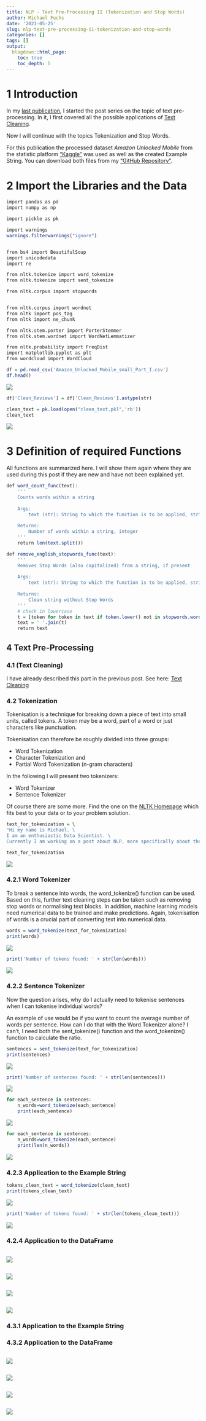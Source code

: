 ```yaml
---
title: NLP - Text Pre-Processing II (Tokenization and Stop Words)
author: Michael Fuchs
date: '2021-05-25'
slug: nlp-text-pre-processing-ii-tokenization-and-stop-words
categories: []
tags: []
output:
  blogdown::html_page:
    toc: true
    toc_depth: 5
---
```



# 1 Introduction

In my [last publication](https://michael-fuchs-python.netlify.app/2021/05/22/nlp-text-pre-processing-i-text-cleaning/), I started the post series on the topic of text pre-processing. In it, I first covered all the possible applications of [Text Cleaning](https://michael-fuchs-python.netlify.app/2021/05/22/nlp-text-pre-processing-i-text-cleaning/#text-cleaning). 

Now I will continue with the topics Tokenization and Stop Words. 


For this publication the processed dataset *Amazon Unlocked Mobile* from the statistic platform ["Kaggle"](https://www.kaggle.com) was used as well as the created Example String. You can download both files from my ["GitHub Repository"](https://github.com/MFuchs1989/Datasets-and-Miscellaneous/tree/main/datasets/NLP/Text%20Pre-Processing%20II%20(Tokenization%20and%20Stop%20Words)).



# 2 Import the Libraries and the Data

```r
import pandas as pd
import numpy as np

import pickle as pk

import warnings
warnings.filterwarnings("ignore")


from bs4 import BeautifulSoup
import unicodedata
import re

from nltk.tokenize import word_tokenize
from nltk.tokenize import sent_tokenize

from nltk.corpus import stopwords


from nltk.corpus import wordnet
from nltk import pos_tag
from nltk import ne_chunk

from nltk.stem.porter import PorterStemmer
from nltk.stem.wordnet import WordNetLemmatizer

from nltk.probability import FreqDist
import matplotlib.pyplot as plt
from wordcloud import WordCloud
```

```r
df = pd.read_csv('Amazon_Unlocked_Mobile_small_Part_I.csv')
df.head()
```

![](/post/2021-05-25-nlp-text-pre-processing-ii-tokenization-and-stop-words_files/p124p1.png)

```r
df['Clean_Reviews'] = df['Clean_Reviews'].astype(str)
```

```r
clean_text = pk.load(open("clean_text.pkl",'rb'))
clean_text
```

![](/post/2021-05-25-nlp-text-pre-processing-ii-tokenization-and-stop-words_files/p124p2.png)


# 3 Definition of required Functions

All functions are summarized here. I will show them again where they are used during this post if they are new and have not been explained yet.

```r
def word_count_func(text):
    '''
    Counts words within a string
    
    Args:
        text (str): String to which the function is to be applied, string
    
    Returns:
        Number of words within a string, integer
    ''' 
    return len(text.split())
```

```r
def remove_english_stopwords_func(text):
    '''
    Removes Stop Words (also capitalized) from a string, if present
    
    Args:
        text (str): String to which the function is to be applied, string
    
    Returns:
        Clean string without Stop Words
    ''' 
    # check in lowercase 
    t = [token for token in text if token.lower() not in stopwords.words("english")]
    text = ' '.join(t)    
    return text
```


## 4 Text Pre-Processing

### 4.1 (Text Cleaning)

I have already described this part in the previous post. See here: [Text Cleaning](https://michael-fuchs-python.netlify.app/2021/05/22/nlp-text-pre-processing-i-text-cleaning/#text-cleaning)


### 4.2 Tokenization

Tokenisation is a technique for breaking down a piece of text into small units, called tokens. A token may be a word, part of a word or just characters like punctuation.

Tokenisation can therefore be roughly divided into three groups:

+ Word Tokenization 
+ Character Tokenization and 
+ Partial Word Tokenization (n-gram characters)



In the following I will present two tokenizers:

+ Word Tokenizer
+ Sentence Tokenizer

Of course there are some more. Find the one on the [NLTK Homepage](https://www.nltk.org/api/nltk.tokenize.html#module-nltk.tokenize) which fits best to your data or to your problem solution.



```r
text_for_tokenization = \
"Hi my name is Michael. \
I am an enthusiastic Data Scientist. \
Currently I am working on a post about NLP, more specifically about the Pre-Processing Steps."

text_for_tokenization
```

![](/post/2021-05-25-nlp-text-pre-processing-ii-tokenization-and-stop-words_files/p124p3.png)


### 4.2.1 Word Tokenizer

To break a sentence into words, the word_tokenize() function can be used. Based on this, further text cleaning steps can be taken such as removing stop words or normalising text blocks. In addition, machine learning models need numerical data to be trained and make predictions. Again, tokenisation of words is a crucial part of converting text into numerical data.


```r
words = word_tokenize(text_for_tokenization)
print(words)
```

![](/post/2021-05-25-nlp-text-pre-processing-ii-tokenization-and-stop-words_files/p124p4.png)


```r
print('Number of tokens found: ' + str(len(words)))
```

![](/post/2021-05-25-nlp-text-pre-processing-ii-tokenization-and-stop-words_files/p124p5.png)


### 4.2.2 Sentence Tokenizer

Now the question arises, why do I actually need to tokenise sentences when I can tokenise individual words?

An example of use would be if you want to count the average number of words per sentence. How can I do that with the Word Tokenizer alone? I can't, I need both the sent_tokenize() function and the word_tokenize() function to calculate the ratio.

```r
sentences = sent_tokenize(text_for_tokenization)
print(sentences)
```

![](/post/2021-05-25-nlp-text-pre-processing-ii-tokenization-and-stop-words_files/p124p6.png)


```r
print('Number of sentences found: ' + str(len(sentences)))
```

![](/post/2021-05-25-nlp-text-pre-processing-ii-tokenization-and-stop-words_files/p124p7.png)


```r
for each_sentence in sentences:
    n_words=word_tokenize(each_sentence)
    print(each_sentence)   
```

![](/post/2021-05-25-nlp-text-pre-processing-ii-tokenization-and-stop-words_files/p124p8.png)


```r
for each_sentence in sentences:
    n_words=word_tokenize(each_sentence)
    print(len(n_words))
```

![](/post/2021-05-25-nlp-text-pre-processing-ii-tokenization-and-stop-words_files/p124p9.png)


### 4.2.3 **Application** to the Example String

```r
tokens_clean_text = word_tokenize(clean_text)
print(tokens_clean_text)
```

![](/post/2021-05-25-nlp-text-pre-processing-ii-tokenization-and-stop-words_files/p124p10.png)


```r
print('Number of tokens found: ' + str(len(tokens_clean_text)))
```

![](/post/2021-05-25-nlp-text-pre-processing-ii-tokenization-and-stop-words_files/p124p11.png)





### 4.2.4 **Application** to the DataFrame




```r

```

![](/post/2021-05-25-nlp-text-pre-processing-ii-tokenization-and-stop-words_files/p124p.png)












```r

```

![](/post/2021-05-25-nlp-text-pre-processing-ii-tokenization-and-stop-words_files/p124p.png)














```r

```

![](/post/2021-05-25-nlp-text-pre-processing-ii-tokenization-and-stop-words_files/p124p.png)












```r

```

![](/post/2021-05-25-nlp-text-pre-processing-ii-tokenization-and-stop-words_files/p124p.png)










### 4.3.1 **Application** to the Example String





### 4.3.2 **Application** to the DataFrame







```r

```

![](/post/2021-05-25-nlp-text-pre-processing-ii-tokenization-and-stop-words_files/p124p.png)
















```r

```

![](/post/2021-05-25-nlp-text-pre-processing-ii-tokenization-and-stop-words_files/p124p.png)

















```r

```

![](/post/2021-05-25-nlp-text-pre-processing-ii-tokenization-and-stop-words_files/p124p.png)
















```r

```

![](/post/2021-05-25-nlp-text-pre-processing-ii-tokenization-and-stop-words_files/p124p.png)











